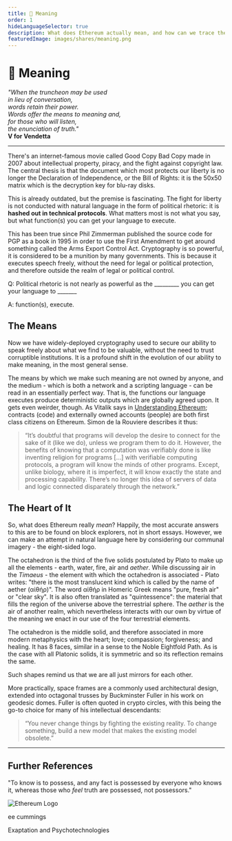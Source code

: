 ```yaml
---
title: 🤯 Meaning
order: 1
hideLanguageSelector: true
description: What does Ethereum actually mean, and how can we trace the development of the ideas behind it back through history?
featuredImage: images/shares/meaning.png
---
```


# 🤯 Meaning

<InfoBlock>

_"When the truncheon may be used_   
_in lieu of conversation,_  
_words retain their power._  
_Words offer the means to meaning and,_  
_for those who will listen,_  
_the enunciation of truth."_  
**V for Vendetta**  

</InfoBlock>

---

There's an internet-famous movie called <Link to="https://www.youtube.com/watch?v=ByY6j0qzOyM" >Good Copy Bad Copy</Link> 
made in 2007 about intellectual property, piracy, and the fight against copyright law. The central 
thesis is that the document which most protects our liberty is no longer the Declaration of 
Independence, or the Bill of Rights: it is the 50x50 matrix which is the decryption key for blu-ray disks.

This is already outdated, but the premise is fascinating. The fight for liberty is not conducted 
with natural language in the form of political rhetoric: it is **hashed out in technical protocols**. 
What matters most is not what you say, but what function(s) you can get your language to execute.

This has been true since Phil Zimmerman published the source code for <Link to="https://books.google.co.za/books/about/PGP_Source_Code_and_Internals.html?id=xR4ZAQAAIAAJ&redir_esc=y" >PGP as a book</Link> 
in 1995 in order to use the First Amendment to get around something called the Arms Export Control Act. 
Cryptography is so powerful, it is considered to be a munition by many governments. This is 
because it executes speech freely, without the need for legal or political protection, and 
therefore outside the realm of legal or political control.

<Flash>

<Card>

Q: Political rhetoric is not nearly as powerful as the \_\_\_\_\_\_\_\_\_ you can get your language to \_\_\_\_\_\_\_

A: function(s), execute.

</Card>

</Flash>

## The Means

Now we have widely-deployed cryptography used to secure our ability to speak freely about what 
we find to be valuable, without the need to trust corruptible institutions. It is a profound 
shift in the evolution of our ability to make meaning, in the most general sense.

The means by which we make such meaning are not owned by anyone, and the medium - which is both 
a network and a scripting language - can be read in an essentially perfect way. That is, the 
functions our language executes produce deterministic outputs which are globally agreed upon. 
It gets even weirder, though. As Vitalik says in [Understanding Ethereum](/learn/module-1/understanding-ethereum); 
contracts (code) and externally owned accounts (people) are both first class citizens on Ethereum. 
Simon de la Rouviere describes it thus:

> “It’s doubtful that programs will develop the desire to connect for the sake of it (like we do), 
unless we program them to do it. However, the benefits of knowing that a computation was 
verifiably done is like inventing religion for programs [...] with verifiable computing 
protocols, a program will know the minds of other programs. Except, unlike biology, where it is 
imperfect, it will know exactly the state and processing capability. There’s no longer this idea 
of servers of data and logic connected disparately through the network.”

## The Heart of It

So, what does Ethereum really *mean*? Happily, the most accurate answers to this are to be found 
on block explorers, not in short essays. However, we can make an attempt in natural language here 
by considering our communal imagery - the eight-sided logo.

The <Link to="https://en.wikipedia.org/wiki/Octahedron">octahedron</Link> is the third 
of the <Link to="https://en.wikipedia.org/wiki/Platonic_solid">five solids</Link> postulated 
by Plato to make up all the elements - earth, water, fire, air and *aether*. While discussing air in the 
*Timaeus* - the element with which the octahedron is associated - Plato writes: "there is the most 
translucent kind which is called by the name of aether (αἰθήρ)". The word αἰθήρ in Homeric Greek 
means "pure, fresh air" or "clear sky". It is also often translated as "quintessence": the material 
that fills the region of the universe above the terrestrial sphere. The *aether* is the air of 
another realm, which nevertheless interacts with our own by virtue of the meaning we enact in 
our use of the four terrestrial elements.

The octahedron is the middle solid, and therefore associated in more modern metaphysics with 
the heart; love; compassion; forgiveness; and healing. It has 8 faces, similar in a sense to 
the <Link to="https://en.wikipedia.org/wiki/Noble_Eightfold_Path" >Noble Eightfold Path</Link>. 
As is the case with all Platonic solids, it is symmetric and so its reflection remains the same.  

Such shapes remind us that we are all just mirrors for each other.

More practically, <Link to="https://en.wikipedia.org/wiki/Space_frame">space frames</Link> are a commonly used architectural design, extended into <Link to="https://tinyurl.com/mister-fuller">octagonal trusses by Buckminster Fuller</Link> in his work on geodesic domes. Fuller is often quoted in crypto circles, with this being the go-to choice 
for many of his intellectual descendants:

> “You never change things by fighting the existing reality. To change something, build a new 
model that makes the existing model obsolete.”

---

## Further References

<InfoBlock>

<Box>

"To know is to possess, and any fact is possessed by everyone who knows it, whereas those who *feel* truth are possessed, not possessors."

![Ethereum Logo](/images/ethereum.png)

<Link to="https://www.youtube.com/watch?v=kffo3pxNO7c" >ee cummings</Link>

</Box>

</InfoBlock>

<List>

<Link to="https://www.youtube.com/watch?v=54l8_ewcOlY&list=PLND1JCRq8Vuh3f0P5qjrSdb5eC1ZfZwWJ">

Exaptation and Psychotechnologies

</Link>

</List>
